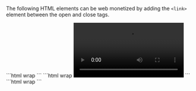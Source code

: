 
The following HTML elements can be web monetized by adding the `<link>` element between the open and close tags.

<Tabs>
    <TabItem label="<audio>" icon="seti:audio">
        ```html wrap
        <audio src="music.mp3">
            <link rel="monetization" href="https://wallet.example.com/bob">
        </audio>
        ```
    </TabItem>
    <TabItem label="<video>" icon="seti:video">
        ```html wrap
        <video src="myvideo">
            <link rel="monetization" href="https://wallet.example.com/bob">
        </video>
        ```
    </TabItem>
    <TabItem label="<picture>" icon="seti:image">
        ```html wrap
        <picture srcset="cat.jpeg">
            <link rel="monetization" href="https://wallet.example.com/bob">
        </picture>
        ```
    </TabItem>
</Tabs>
